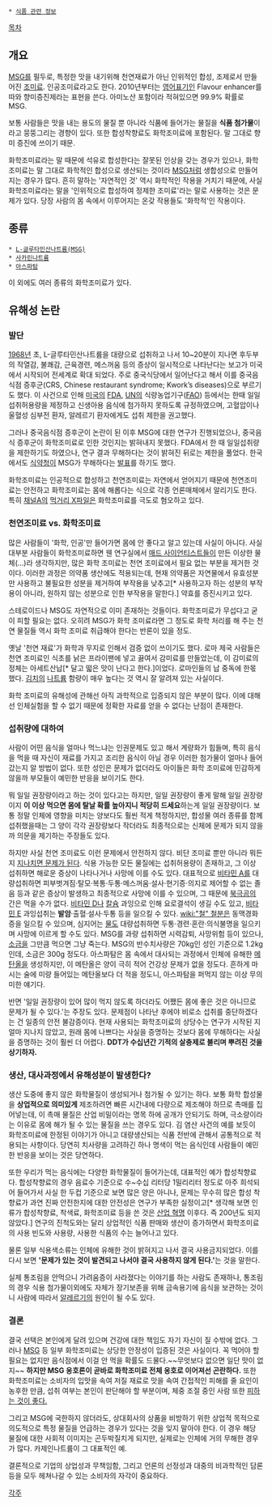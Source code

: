  * [[식품 관련 정보]]

[[목차]]
== 개요 ==
[[MSG]]를 필두로, 특정한 맛을 내기위해 천연재료가 아닌 인위적인 합성, 조제로서 만들어진 [[조미료]]. 인공조미료라고도 한다. 2010년부터는 [[영어]]표기인 Flavour enhancer를 따와 향미증진제라는 표현을 쓴다. 아미노산 포함이라 적혀있으면 99.9% 확률로 MSG.

보통 사람들은 맛을 내는 용도의 물질 뿐 아니라 식품에 들어가는 물질을 '''식품 첨가물'''이라고 뭉뚱그리는 경향이 있다. 또한 합성착향료도 화학조미료에 포함된다. 말 그대로 향미 증진에 쓰이기 때문.

화학조미료라는 말 때문에 석유로 합성한다는 잘못된 인상을 갖는 경우가 있으나, 화학조미료는 말 그대로 화학적인 합성으로 생산되는 것이라 [[MSG]]처럼 생합성으로 만들어지는 경우가 많다. 흔히 말하는 '자연적인 것' 역시 화학적인 작용을 거치기 때문에, 사실 화학조미료라는 말을 '인위적으로 합성하여 정제한 조미료'라는 말로 사용하는 것은 문제가 있다. 당장 사람의 몸 속에서 이루어지는 온갖 작용들도 '화학적'인 작용이다.

== 종류 ==
 * [[MSG|L-글루타민산나트륨(MSG)]]
 * [[사카린|사카린나트륨]]
 * [[아스파탐]]
이 외에도 여러 종류의 화학조미료가 있다.

== 유해성 논란 ==
=== 발단 ===
[[1968년]] 초, L-글루타민산나트륨을 대량으로 섭취하고 나서 10~20분이 지나면 후두부의 작열감, 불쾌감, 근육경련, 메스꺼움 등의 증상이 일시적으로 나타난다는 보고가 미국에서 시작되어 전세계로 확대 되었다. 주로 중국식당에서 일어난다고 해서 이를 중국음식점 증후군(CRS, Chinese restaurant syndrome; Kwork’s diseases)으로 부르기도 했다. 이 사건으로 인해 [[미국]]의 [[FDA]], [[UN]]의 식량농업기구([[FAO]]) 등에서는 한때 일일섭취허용량을 제정하고 신생아용 음식에 첨가하지 못하도록 규정하였으며, 고혈압이나 울혈성 심부전 환자, 알레르기 환자에게도 섭취 제한을 권고했다.

그러나 중국음식점 증후군이 논란이 된 이후 MSG에 대한 연구가 진행되었으나, 중국음식 증후군이 화학조미료로 인한 것인지는 밝혀내지 못했다. FDA에서 한 때 일일섭취량을 제한하기도 하였으나, 연구 결과 무해하다는 것이 밝혀진 뒤로는 제한을 풀었다. 한국에서도 [[식약청]]이 MSG가 무해하다는 [http://news.naver.com/main/read.nhn?mode=LSD&mid=sec&sid1=101&oid=001&aid=0003202813 발표]를 하기도 했다.

화학조미료는 인공적으로 합성하고 천연조미료는 자연에서 얻어지기 때문에 천연조미료는 안전하고 화학조미료는 몸에 해롭다는 식으로 각종 언론매체에서 알리기도 한다. 특히 [[채널A]]의 [[먹거리 X파일]]은 화학조미료를 극도로 혐오하고 있다.

=== 천연조미료 vs. 화학조미료 ===
많은 사람들이 '화학, 인공'만 들어가면 몸에 안 좋다고 알고 있는데 사실이 아니다. 사실 대부분 사람들이 화학조미료하면 웬 연구실에서 [[매드 사이언티스트]]들이 만든 이상한 물체(…)라 생각하지만, 많은 화학 조미료는 천연 조미료에서 필요 없는 부분을 제거한 것이다. 이러한 과정은 의약품 생산에도 적용되는데, 현재 의약품은 자연물에서 유효성분만 사용하고 불필요한 성분을 제거하여 부작용을 낮추고[* 사용하고자 하는 성분의 부작용이 아니라, 원하지 않는 성분으로 인한 부작용을 말한다.] 약효를 증진시키고 있다.

스테로이드나 MSG도 자연적으로 이미 존재하는 것들이다. 화학조미료가 무섭다고 굳이 피할 필요는 없다. 오히려 MSG가 화학 조미료라면 그 정도로 화학 처리를 해 주는 천연 물질들 역시 화학 조미료 취급해야 한다는 반론이 있을 정도.

옛날 '천연 재료'가 화학과 무지로 인해서 검증 없이 쓰이기도 했다. 로마 제국 사람들은 천연 조미료인 식초를 낡은 프라이팬에 넣고 끓여서 감미료를 만들었는데, 이 감미료의 정체는 아세트산납[* 달고 떫은 맛이 난다고 한다.]이었다. 로마인들의 납 중독에 한몫 했다. [[김치]]의 [[나트륨]] 함량이 매우 높다는 것 역시 잘 알려져 있는 사실이다.

화학 조미료의 유해성에 관해선 아직 과학적으로 입증되지 않은 부분이 많다. 이에 대해선 인체실험을 할 수 없기 때문에 정확한 자료를 얻을 수 없다는 난점이 존재한다.



=== 섭취량에 대하여 ===
사람이 어떤 음식을 얼마나 먹느냐는 인권문제도 있고 해서 계량화가 힘들며, 특히 음식을 먹을 때 자신이 재료를 가지고 조리한 음식이 아닐 경우 이러한 첨가물이 얼마나 들어갔는지 알 방법이 없다. 또한 성인은 문제가 없더라도 아이들은 화학 조미료에 민감하게 않을까 부모들이 예민한 반응을 보이기도 한다.

뭐 일일 권장량이라고 하는 것이 있다고는 하지만, 일일 권장량이 좋게 말해 일일 권장량이지 '''이 이상 먹으면 몸에 탈날 확률 높아지니 적당히 드세요'''하는게 일일 권장량이다. 보통 정말 인체에 영향을 미치는 양보다도 훨씬 적게 책정하지만, 합성물 여러 종류를 함께 섭취했을때는 그 양이 각각 권장량보다 작더라도 최종적으로는 신체에 문제가 되지 않을까 의문을 제기하는 주장들도 있다.

하지만 사실 천연 조미료도 이런 문제에서 안전하지 않다. 비단 조미료 뿐만 아니라 뭐든지 [[과유불급|지나치면 문제가 된다]]. 식용 가능한 모든 물질에는 섭취허용량이 존재하고, 그 이상 섭취하면 해로운 증상이 나타나거나 사망에 이를 수도 있다. 대표적으로 [[비타민 A]]를 대량섭취하면 피부벗겨짐·탈모·복통·두통·메스꺼움·설사·현기증·의지로 제어할 수 없는 졸음 등과 같은 증상이 발생하고 최종적으로 사망에 이를 수 있으며, 그 때문에 [[북극곰]]의 간은 먹을 수가 없다. [[비타민 D]]나 [[칼슘]] 과잉으로 인해 요로결석이 생길 수도 있고, [[비타민 E]] 과잉섭취는 '''발암'''·출혈·설사·두통 등을 일으킬 수 있다. [[wiki:"철" 철분]]은 동맥경화증을 일으킬 수 있으며, 심지어는 [[물]]도 대량섭취하면 두통·경련·혼란·의식불명을 일으키며 사망에 이르게 할 수도 있다. MSG를 과량 섭취하면 시력감퇴, 사망위험 등이 있으나, [[소금]]을 그만큼 먹으면 그냥 죽는다. MSG의 반수치사량은 70kg인 성인 기준으로 1.2kg인데, 소금은 300g 정도다. 아스파탐은 몸 속에서 대사되는 과정에서 인체에 유해한 [[메탄올]]을 생성하지만, 이 메탄올은 양이 극히 적어 건강상 문제가 없을 정도다. 흔하게 마시는 술에 미량 들어있는 메탄올보다 더 적을 정도니, 아스파탐을 퍼먹지 않는 이상 무의미한 얘기다.

반면 '일일 권장량이 있어 많이 먹지 않도록 하더라도 어쨌든 몸에 좋은 것은 아니므로 문제가 될 수 있다.'는 주장도 있다.
문제점이 나타난 후에야 비로소 섭취를 중단하겠다는 건 일종의 안전 불감증이다. 현재 사용되는 화학조미료의 상당수는 연구가 시작된 지 얼마 지나지 않았고, 원래 몸에 나쁘다는 사실을 증명하는 것보다 몸에 무해하다는 사실을 증명하는 것이 훨씬 더 어렵다. '''DDT가 수십년간 기적의 살충제로 불리며 뿌려진 것을 상기하자.'''


=== 생산, 대사과정에서 유해성분이 발생한다? ===
생산 도중에 좋지 않은 화학물질이 생성되거나 첨가될 수 있기는 하다. 보통 화학 합성물을 '''상업적으로 의미있게''' 제조하려면 빠른 시간내에 다량으로 제조해야 하므로 촉매를 집어넣는데, 이 촉매 물질은 산업 비밀이라는 명목 하에 공개가 안되기도 하며, 극소량이라는 이유로 몸에 해가 될 수 있는 물질을 쓰는 경우도 있다. 김 염산 사건의 예를 보듯이 화학조미료에 한정된 이야기가 아니고 대량생산되는 식품 전반에 관해서 공통적으로 적용되는 사항이다. 당연히 치사량을 고려하긴 하나 명색이 먹는 음식인데 사람들이 예민한 반응을 보이는 것은 당연하다.

또한 우리가 먹는 음식에는 다양한 화학물질이 들어가는데, 대표적인 예가 합성착향료다. 합성착향료의 경우 음료수 기준으로 수~수십 리터당 1밀리리터 정도로 아주 희석되어 들어가서 사실 한 두컵 기준으로 보면 많은 양은 아니나, 문제는 무수히 많은 합성 착향료가 과연 진짜 안전한지에 대한 안전성은 연구가 부족한 실정이고[* 생각해 보면 인류가 합성착향료, 착색료, 화학조미료 등을 쓴 것은 [[산업 혁명]] 이후다. 즉 200년도 되지 않았다.] 연구의 진척도와는 달리 상업적인 식품 판매와 생산이 증가하면서 화학조미료의 사용 빈도와 사용량, 사용한 식품의 수는 늘어나고 있다.

물론 일부 식용색소류는 인체에 유해한 것이 밝혀지고 나서 결국 사용금지되었다. 이를 다시 보면 ''' '문제가 있는 것이 발견되고 나서야 결국 사용하지 않게 된다.' '''는 것을 말한다.

실제 통조림을 안먹으니 가려움증이 사라졌다는 이야기를 하는 사람도 존재하나, 통조림의 경우 식용 첨가물이외에도 자체가 장기보존을 위해 금속용기에 음식을 보관하는 것이니 사람에 따라서 [[알레르기]]의 원인이 될 수도 있다. 

=== 결론 ===
결국 선택은 본인에게 달려 있으며 건강에 대한 책임도 자기 자신이 질 수밖에 없다. 그러나 [[MSG]] 등 일부 화학조미료는 상당한 안정성이 입증된 것은 사실이다. 꼭 먹어야 할 필요는 없지만 음식점에서 이걸 안 먹을 확률도 드물다.~~무엇보다 없으면 일단 맛이 없지~~ 
'''하지만 MSG 옹호론이 곧바로 화학조미료 전체 옹호로 이어져선 곤란하다.'''
또한 화학조미료는 소비자의 입맛을 속여 저질 재료로 맛을 속여 간접적인 피해를 줄 요인이 농후한 만큼, 섭취 여부는 본인이 판단해야 할 부분이며, 체중 조절 중인 사람 또한 [http://www.kormedi.com/news/article/1211656_2892.html 피하는 것이 좋다.]


그리고 MSG에 국한하지 않더라도, 상대회사의 상품을 비방하기 위한 상업적 목적으로 의도적으로 특정 물질을 언급하는 경우가 있다는 것을 잊지 말아야 한다. 이 경우 해당 물질에 대한 사회적 이미지는 곤두박질치게 되지만, 실제로는 인체에 거의 무해한 경우가 많다. 카제인나트륨이 그 대표적인 예.


결론적으로 기업의 상업성과 무책임함, 그리고 언론의 선정성과 대중의 비과학적인 담론 등을 모두 헤쳐나갈 수 있는 소비자의 자각이 중요하다.

[[각주]]

